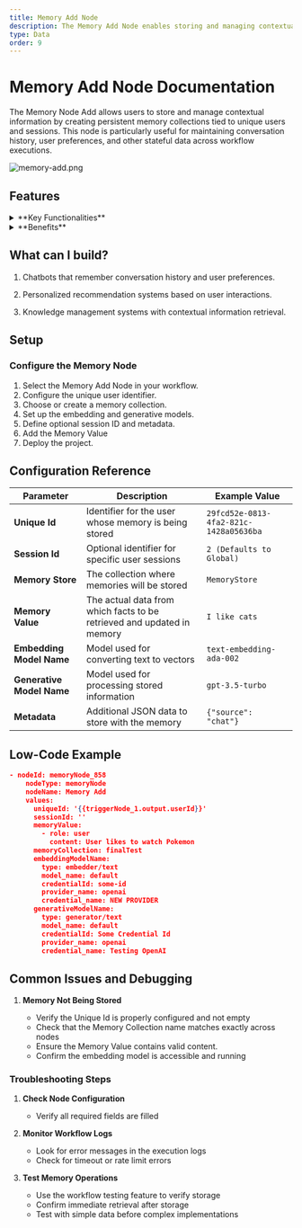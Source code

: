 ```yaml
---
title: Memory Add Node
description: The Memory Add Node enables storing and managing contextual information for users and sessions, allowing for persistent data storage within workflows
type: Data
order: 9
---
```


# Memory Add Node Documentation

The Memory Node Add allows users to store and manage contextual information by creating persistent memory collections tied to unique users and sessions. This node is particularly useful for maintaining conversation history, user preferences, and other stateful data across workflow executions.

![memory-add.png](./img/mem-add/memory-add.png)

## Features

<details>
  <summary>**Key Functionalities**</summary>

1. **Persistent Storage**: Store and manage contextual information that persists across workflow executions.

2. **User & Session Management**: Support for both user-level and session-specific memory storage with unique identifiers.

3. **Metadata Support**: Attach additional metadata to stored memories.

</details>

<details>
  <summary>**Benefits**</summary>
  1. **Persistence:** Maintain contextual information across multiple workflow executions.

2. **Scalability:** Efficiently store and retrieve large amounts of contextual data.

3. **Flexibility:** Support for both user-level and session-level memory storage.

</details>

## What can I build?

1. Chatbots that remember conversation history and user preferences.

2. Personalized recommendation systems based on user interactions.

3. Knowledge management systems with contextual information retrieval.

## Setup

### Configure the Memory Node

1. Select the Memory Add Node in your workflow.
2. Configure the unique user identifier.
3. Choose or create a memory collection.
4. Set up the embedding and generative models.
5. Define optional session ID and metadata.
6. Add the Memory Value
7. Deploy the project.

## Configuration Reference

| **Parameter**             | **Description**                                                        | **Example Value**                      |
| ------------------------- | ---------------------------------------------------------------------- | -------------------------------------- |
| **Unique Id**             | Identifier for the user whose memory is being stored                   | `29fcd52e-0813-4fa2-821c-1428a05636ba` |
| **Session Id**            | Optional identifier for specific user sessions                         | `2 (Defaults to Global)`               |
| **Memory Store**          | The collection where memories will be stored                           | `MemoryStore`                          |
| **Memory Value**          | The actual data from which facts to be retrieved and updated in memory | `I like cats`                          |
| **Embedding Model Name**  | Model used for converting text to vectors                              | `text-embedding-ada-002`               |
| **Generative Model Name** | Model used for processing stored information                           | `gpt-3.5-turbo`                        |
| **Metadata**              | Additional JSON data to store with the memory                          | `{"source": "chat"}`                   |

## Low-Code Example

```json
- nodeId: memoryNode_858
    nodeType: memoryNode
    nodeName: Memory Add
    values:
      uniqueId: '{{triggerNode_1.output.userId}}'
      sessionId: ''
      memoryValue:
        - role: user
          content: User likes to watch Pokemon
      memoryCollection: finalTest
      embeddingModelName:
        type: embedder/text
        model_name: default
        credentialId: some-id
        provider_name: openai
        credential_name: NEW PROVIDER
      generativeModelName:
        type: generator/text
        model_name: default
        credentialId: Some Credential Id
        provider_name: openai
        credential_name: Testing OpenAI
```

## Common Issues and Debugging

1. **Memory Not Being Stored**

   - Verify the Unique Id is properly configured and not empty
   - Check that the Memory Collection name matches exactly across nodes
   - Ensure the Memory Value contains valid content.
   - Confirm the embedding model is accessible and running

### Troubleshooting Steps

1. **Check Node Configuration**

   - Verify all required fields are filled

2. **Monitor Workflow Logs**

   - Look for error messages in the execution logs
   - Check for timeout or rate limit errors

3. **Test Memory Operations**

   - Use the workflow testing feature to verify storage
   - Confirm immediate retrieval after storage
   - Test with simple data before complex implementations
